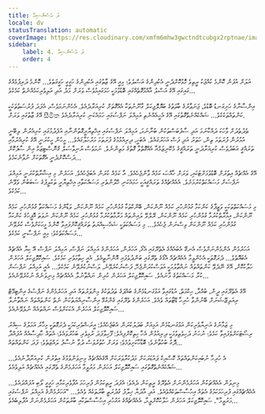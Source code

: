 ```yaml
---
title: ލަ އެސެންސިއާ
locale: dv
statusTranslation: automatic
coverImage: https://res.cloudinary.com/xmfm6mhw3gwctndtcubgx2rptnae/image/upload/v1740468922/small_cover_tratado_de_psicologia_revolucionaria_a4c0dca4e0.webp
sidebar:
    label: 4. ލަ އެސެންސިއާ
    order: 4
---
```

އަލަށް އުފަން ކޮންމެ ކުއްޖަކު ރީތިވެ މޮޅުކޮށްދެނީ އެކުދިންގެ އަސްލެވެ؛ މިއީ އޭގެ ޒާތުގައި އެކުދިންގެ ހަގީގީ ހަގީގަތެވެ... ކޮންމެ ދަރިފުޅެއްގެ ގައިގައި އޭގެ އަސްލު އާއްމުގޮތެއްގައި ބޮޑުވުމަކީ ހަމަގައިމުވެސް ވަރަށް މަދު އަދި އަލިވެރިކަމެއްނެތް ކަމެކެވެ...

އިންސާނާގެ ހަށިގަނޑު ބޮޑުވެ، ޖަނަވާރުގެ ބާވަތުގެ ބަޔޮލޮޖިކަލް ގާނޫނުތަކާ އެއްގޮތަށް ކުރިއަރާދެއެވެ. އެހެންނަމަވެސް، އެފަދަ ފުރުސަތުތަކަކީ އޭގެ ޒާތުގައި ވަރަށް සීමිත ކަންތައްތަކެކެވެ... ޝައްކެއްނެތްގޮތުގައި އޭގެ އެހީއެއްނެތި އަމިއްލަ ނަފްސުގައި ހަމައެކަނި ކުރިއަރާދެއެވެ.

ތެދުތެދަށް ވާހަކަ ދައްކާނަމަ އަދި ސާފުބަސްތަކުން ބުނާނަމަ، އަމިއްލަ ނަފްސުގައި އިޚްތިޔާރީގޮތުންނާއި އުފެދުމުގައި ކުރިއެރުން ލިބޭނީ އުމުރުން ފުރަތަމަ ތިން، ހަތަރު އަދި ފަސް އަހަރުގައެވެ. އެބަހީ، ދިރިއުޅުމުގެ ފުރަތަމަ މަރުހަލާގައެވެ... މީހުން ހީކުރަނީ އޭގެ ކުރިއެރުމާއި ތަރައްޤީ އަބަދުވެސް ކުރިއަރާދަނީ ތަރައްޤީގެ މެކޭނިޒަމްއާ އެއްގޮތްވާ ގޮތުގެ މަތިންނެވެ. ނަމަވެސް ޔުނިވާސަލް ގްނޮސްޓިޒަމް އިން ސާފުކޮށް ދަސްކޮށްދެނީ އެގޮތަކަށް ނުވާނެކަމެވެ...

އޭގެ އެއްޗެއް އިތުރަށް ބޮޑުވުމަށްޓަކައި، ވަރަށް ޚާއްޞަ ކަމެއް ވާންޖެހެއެވެ. އާ ކަމެއް ކުރަން އެބަޖެހެއެވެ. އަހަރެން މި އިޝާރާތްކުރަނީ އަމިއްލަ ނަފްސަށް މަސައްކަތްކުރުމަށެވެ. އެއެއްޗެއްގެ ތަރައްޤީއަކީ ހަމައެކަނި ހޭލުންތެރި މަސައްކަތާއި އިޚްތިޔާރީ ތަކުލީފުގެ ސަބަބުން ވެވޭނެ ކަމެކެވެ...

މި މަސައްކަތްތަކަކީ ވަޒީފާގެ ކަންކަމާ ގުޅުންހުރި ކަމެއް ނޫންކަން، ބޭންކްތަކާ ގުޅުންހުރި ކަމެއް ނޫންކަން، ވަޑާންގެ މަސައްކަތާ ގުޅުންހުރި ކަމެއް ނޫންކަން، އިމާރާތްކުރުމާ ގުޅުންހުރި ކަމެއް ނޫންކަން، ރޭލްވޭ ލައިންތައް މަރާމާތުކުރުމާ ގުޅުންހުރި ކަމެއް ނޫންކަން ނުވަތަ އޮފީހުގެ ކަންކަމާ ގުޅުންހުރި ކަމެއް ނޫންކަން ވިސްނަން ޖެހެއެވެ... މި މަސައްކަތަކީ ޝަޚްސިއްޔަތު ތަރައްޤީކޮށްފައިވާ ކޮންމެ މީހަކަށްވެސް ކުރެވޭނެ މަސައްކަތެކެވެ؛ މިއީ ނަފްސާނީ ކަމެކެވެ...

އަހަރެމެން އެންމެންނަށްވެސް އެނގޭ އެބައެއްގެ އެތެރޭގައި އެގޯ، އަހަރެން، އަހަރެންގެ އަމިއްލަ ނަފްސް، އަމިއްލަ ނަފްސް އޭ ކިޔާ އެއްޗެއް އެބައޮތެވެ... ދެރަގޮތަކީ އެހެންވީމާ އެއެއްޗެއް އެގޯގެ ތެރޭގައި ބަންދުވެފައި އޮންނާތީއެވެ. އެއީ ހިތާމަވެރި ކަމެކެވެ. ސައިކޮލޮޖިކަލް އަހަރެން ހަލާކުކޮށް، އޭގެ ނޭދެވޭ ކަންތައްތައް ނައްތާލުމަކީ އަވަސްކުރަންޖެހޭ، ފަސްނުކުރެވޭނެ، ލަސްނުކުރެވޭނެ ކަމެކެވެ... އެއީ އަމިއްލަ ނަފްސަށް ކުރާ މަސައްކަތުގެ މާނައެވެ. ސައިކޮލޮޖިކަލް އަހަރެން ކުރިން ނައްތާނުލާ އެއެއްޗެއް މިނިވަނެއް ނުކުރެވޭނެއެވެ...

އޭގެ އެތެރޭގައި ދީން، ބުއްދާ، ޙިކްމަތް، އުޑުގައިވާ އަޅުގަނޑުމެންގެ ބައްޕަގެ ތަދުތަކުގެ މިންވަރުތައް އަދި އަހަރެމެންގެ ނަފްސުގެ އިންޓިމޭޓް ރިއަލިޒޭޝަނަށް ބޭނުންވާ ހުރިހާ ޑޭޓާތައް ވެއެވެ. އަހަރެންގެ ތެރޭގައި ގެންގުޅޭ އިންސާނިއްޔަތުކަން ނެތް ކަންތައްތައް ނައްތާނުލާ ސައިކޮލޮޖިކަލް އަހަރެން އެކަކަށްވެސް ނައްތައެއް ނުލެވޭނެއެވެ...

މި ޒަމާނުގެ އަނިޔާވެރިކަން އަޅުގަނޑުމެން އަޅިއަށް ބަދަލުކުރަން އެބަޖެހެއެވެ: އީރަޝްވެރިކަމަކީ ދެރަގޮތަކީ މިހާރު އަމަލުގެ ސިއްރު ރިސޯޓަކަށްވެފައިވާ ކަމެވެ؛ ނުހަނު ދަހިވެތިވުމަކީ ދިރިއުޅުން އެހާ ހިތިކޮށްފިއެވެ: ފޫހިވާފަދަ ރުޅިވެރި ބަހުރުވައެވެ؛ އެތައް ހާދިސާއެއް އުފައްދާ ދޮގު ބުހުތާނެވެ؛ ބޮޑާހާކަށިވުމެވެ؛ ވަރަށް ހުތުރުވަސް ދުވާ ނުސާފު ލައްޒަތެވެ؛ ފަދަ ކަންތައްތައް...

އެ ހުރިހާ ނުބައިކަންތައްތައް ކޮސްމިކް ޕައުޑަރަކަށް މަދުކުރާވަރަކަށް އޭގެއެއްޗެއް މިނިވަންވުމުގެ އިތުރުން ކުރިއަރާދާނެއެވެ... ޝައްކެއްނެތްގޮތުގައި ސައިކޮލޮޖިކަލް އަހަރެން މަރުވީމާ އަހަރެމެންގެ ތެރޭގައި އެއެއްޗެއް އަލިވެއެވެ...

މިނިވަން އެއެއްޗަކުން އަހަރެމެންނަށް އެތެރޭގެ ރީތިކަން ދެއެވެ؛ އެފަދަ ރީތިކަމުން ފުރިހަމަ އުފާވެރިކަމާއި ހަގީގީ ލޯބި އުފައްދައެވެ... އެއެއްޗެއްގައި ފުރިހަމަކަމުގެ އެތައް އިހުސާސްތަކެއްވެއެވެ. އަދި އާދަޔާ ޚިލާފު ގުދުރަތީ ބާރުތަކެއް ވެއެވެ... "އަހަރެމެންގެ އަމިއްލަ ނަފްސުގައި މަރުވީމާ"، ސައިކޮލޮޖިކަލް އަހަރެން ހަލާކުކޮށްލީމާ، އެއެއްޗެއްގެ އަގުހުރި އިހުސާސްތަކާއި ބާރުތަކުން އަހަރެމެންނަށް އުފާލިބެއެވެ...

